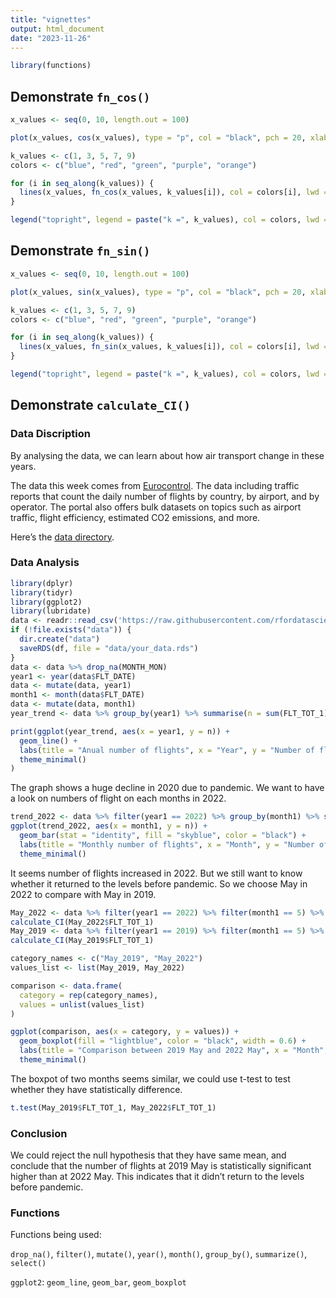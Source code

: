 ```yaml
---
title: "vignettes"
output: html_document
date: "2023-11-26"
---
```


```r
library(functions)
```

## Demonstrate `fn_cos()`

```r
x_values <- seq(0, 10, length.out = 100)

plot(x_values, cos(x_values), type = "p", col = "black", pch = 20, xlab = "x", ylab = "Function Output", main = "fn_sin vs sin(x)", , ylim = c(-3, 1))

k_values <- c(1, 3, 5, 7, 9)
colors <- c("blue", "red", "green", "purple", "orange")

for (i in seq_along(k_values)) {
  lines(x_values, fn_cos(x_values, k_values[i]), col = colors[i], lwd = 2)
}

legend("topright", legend = paste("k =", k_values), col = colors, lwd = 2)


```

## Demonstrate `fn_sin()`

```r
x_values <- seq(0, 10, length.out = 100)

plot(x_values, sin(x_values), type = "p", col = "black", pch = 20, xlab = "x", ylab = "Function Output", main = "fn_sin vs sin(x)", , ylim = c(-9, 1))

k_values <- c(1, 3, 5, 7, 9)
colors <- c("blue", "red", "green", "purple", "orange")

for (i in seq_along(k_values)) {
  lines(x_values, fn_sin(x_values, k_values[i]), col = colors[i], lwd = 2)
}

legend("topright", legend = paste("k =", k_values), col = colors, lwd = 2)


```

## Demonstrate `calculate_CI()`

### Data Discription

By analysing the data, we can learn about how air transport change in these years.

The data this week comes from [Eurocontrol](https://ansperformance.eu/data/). The data including traffic reports that count the daily number of flights by country, by airport, and by operator. The portal also offers bulk datasets on topics such as airport traffic, flight efficiency, estimated CO2 emissions, and more.

Here's the [data directory](https://github.com/rfordatascience/tidytuesday/tree/master/data/2022/2022-07-12#data-dictionary).

### Data Analysis

```r
library(dplyr)
library(tidyr)
library(ggplot2)
library(lubridate)
data <- readr::read_csv('https://raw.githubusercontent.com/rfordatascience/tidytuesday/master/data/2022/2022-07-12/flights.csv')
if (!file.exists("data")) {
  dir.create("data")
  saveRDS(df, file = "data/your_data.rds")
}
data <- data %>% drop_na(MONTH_MON)
year1 <- year(data$FLT_DATE)
data <- mutate(data, year1)
month1 <- month(data$FLT_DATE)
data <- mutate(data, month1)
year_trend <- data %>% group_by(year1) %>% summarise(n = sum(FLT_TOT_1))
```

```r
print(ggplot(year_trend, aes(x = year1, y = n)) +
  geom_line() +
  labs(title = "Anual number of flights", x = "Year", y = "Number of flights") +
  theme_minimal()
)

```

The graph shows a huge decline in 2020 due to pandemic. We want to have a look on numbers of flight on each months in 2022.

```r
trend_2022 <- data %>% filter(year1 == 2022) %>% group_by(month1) %>% summarise(n = sum(FLT_TOT_1))
ggplot(trend_2022, aes(x = month1, y = n)) +
  geom_bar(stat = "identity", fill = "skyblue", color = "black") +
  labs(title = "Monthly number of flights", x = "Month", y = "Number of flights") +
  theme_minimal()
```

It seems number of flights increased in 2022. But we still want to know whether it returned to the levels before pandemic. So we choose May in 2022 to compare with May in 2019.

```r
May_2022 <- data %>% filter(year1 == 2022) %>% filter(month1 == 5) %>% select(FLT_TOT_1)
calculate_CI(May_2022$FLT_TOT_1)
May_2019 <- data %>% filter(year1 == 2019) %>% filter(month1 == 5) %>% select(FLT_TOT_1)
calculate_CI(May_2019$FLT_TOT_1)

category_names <- c("May_2019", "May_2022")
values_list <- list(May_2019, May_2022)

comparison <- data.frame(
  category = rep(category_names),
  values = unlist(values_list)
)

```

```r
ggplot(comparison, aes(x = category, y = values)) +
  geom_boxplot(fill = "lightblue", color = "black", width = 0.6) +
  labs(title = "Comparison between 2019 May and 2022 May", x = "Month", y = "Number of flights") +
  theme_minimal()
```

The boxpot of two months seems similar, we could use t-test to test whether they have statistically difference.

```r
t.test(May_2019$FLT_TOT_1, May_2022$FLT_TOT_1)
```

### Conclusion

We could reject the null hypothesis that they have same mean, and conclude that the number of flights at 2019 May is statistically significant higher than at 2022 May. This indicates that it didn't return to the levels before pandemic.

### Functions

Functions being used:

`drop_na()`, `filter()`, `mutate()`, `year()`, `month()`, `group_by()`, `summarize()`, `select()`

`ggplot2`: `geom_line`, `geom_bar`, `geom_boxplot`
